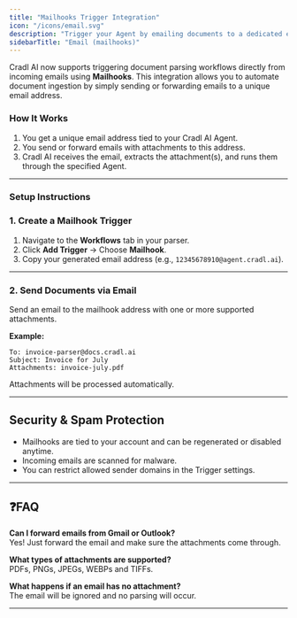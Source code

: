 ```yaml
---
title: "Mailhooks Trigger Integration"
icon: "/icons/email.svg"
description: "Trigger your Agent by emailing documents to a dedicated email address."
sidebarTitle: "Email (mailhooks)"
---
```


Cradl AI now supports triggering document parsing workflows directly from incoming emails using **Mailhooks**. This integration allows you to automate document ingestion by simply sending or forwarding emails to a unique email address.

### How It Works

1. You get a unique email address tied to your Cradl AI Agent.
2. You send or forward emails with attachments to this address.
3. Cradl AI receives the email, extracts the attachment(s), and runs them through the specified Agent.

---

### Setup Instructions

### 1. Create a Mailhook Trigger

1. Navigate to the **Workflows** tab in your parser.
2. Click **Add Trigger** → Choose **Mailhook**.
3. Copy your generated email address (e.g., `12345678910@agent.cradl.ai`).

---

### 2. Send Documents via Email

Send an email to the mailhook address with one or more supported attachments.

**Example:**

```
To: invoice-parser@docs.cradl.ai
Subject: Invoice for July
Attachments: invoice-july.pdf
```

Attachments will be processed automatically. 

---

## Security & Spam Protection

- Mailhooks are tied to your account and can be regenerated or disabled anytime.
- Incoming emails are scanned for malware.
- You can restrict allowed sender domains in the Trigger settings.

---

## ❓FAQ

**Can I forward emails from Gmail or Outlook?**\
Yes\! Just forward the email and make sure the attachments come through.

**What types of attachments are supported?**\
PDFs, PNGs, JPEGs, WEBPs and TIFFs.

**What happens if an email has no attachment?**\
The email will be ignored and no parsing will occur.

---

## 